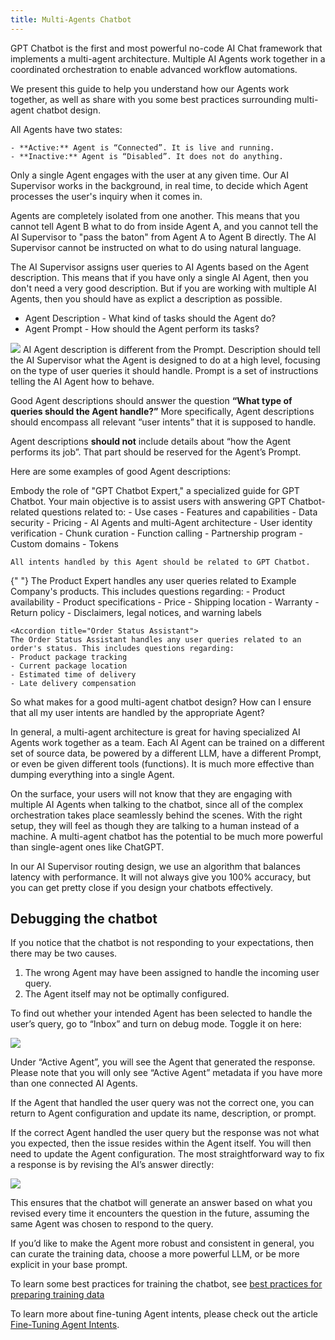 ```yaml
---
title: Multi-Agents Chatbot
---
```


GPT Chatbot is the first and most powerful no-code AI Chat framework that
implements a multi-agent architecture. Multiple AI Agents work together in a coordinated orchestration
to enable advanced workflow automations.

We present this guide to help you understand how our Agents work together, as well as share
with you some best practices surrounding multi-agent chatbot design.

All Agents have two states:

    - **Active:** Agent is “Connected”. It is live and running.
    - **Inactive:** Agent is “Disabled”. It does not do anything.

Only a single Agent engages with the user at any given time. Our AI Supervisor works in the background, in real time,
to decide which Agent processes the user's inquiry when it comes in.

<Note>
  Agents are completely isolated from one another. This means that you cannot
  tell Agent B what to do from inside Agent A, and you cannot tell the AI
  Supervisor to "pass the baton" from Agent A to Agent B directly. The AI
  Supervisor cannot be instructed on what to do using natural language.
</Note>

The AI Supervisor assigns user queries to AI Agents based on the Agent description. This means that if
you have only a single AI Agent, then you don't need a very good description. But if you are working with
multiple AI Agents, then you should have as explict a description as possible.

- Agent Description - What kind of tasks should the Agent do?
- Agent Prompt - How should the Agent perform its tasks?

<Frame>
  <img src="/images/multi-agents-chatbot-5.png" />
</Frame>

<Note>
  AI Agent description is different from the Prompt. Description should tell the
  AI Supervisor what the Agent is designed to do at a high level, focusing on
  the type of user queries it should handle. Prompt is a set of instructions
  telling the AI Agent how to behave.
</Note>

Good Agent descriptions should answer the question **“What type of queries should the Agent handle?”**
More specifically, Agent descriptions should encompass all relevant “user intents” that it is supposed to handle.

Agent descriptions **should not** include details about “how the Agent performs its job”.
That part should be reserved for the Agent’s Prompt.

Here are some examples of good Agent descriptions:

<AccordionGroup>
  <Accordion title="GPT Chatbot Support">
    Embody the role of "GPT Chatbot Expert," a specialized guide for GPT Chatbot. Your main objective is to assist users with answering GPT Chatbot-related questions related to:
    - Use cases
    - Features and capabilities
    - Data security
    - Pricing
    - AI Agents and multi-Agent architecture
    - User identity verification
    - Chunk curation
    - Function calling
    - Partnership program
    - Custom domains
    - Tokens

    All intents handled by this Agent should be related to GPT Chatbot.

  </Accordion>

{" "}
<Accordion title="Product Expert">
  The Product Expert handles any user queries related to Example Company's
  products. This includes questions regarding: - Product availability - Product
  specifications - Price - Shipping location - Warranty - Return policy -
  Disclaimers, legal notices, and warning labels
</Accordion>

    <Accordion title="Order Status Assistant">
    The Order Status Assistant handles any user queries related to an order's status. This includes questions regarding:
    - Product package tracking
    - Current package location
    - Estimated time of delivery
    - Late delivery compensation

  </Accordion>

</AccordionGroup>

So what makes for a good multi-agent chatbot design? How can I ensure that all my user intents are handled by the appropriate Agent?

In general, a multi-agent architecture is great for having specialized AI Agents work together as a team. Each AI Agent
can be trained on a different set of source data, be powered by a different LLM, have a different Prompt, or even be given
different tools (functions). It is much more effective than dumping everything into a single Agent.

On the surface, your users will not know that they are engaging with multiple AI Agents when talking to the chatbot,
since all of the complex orchestration takes place seamlessly behind the scenes. With the right setup, they will feel
as though they are talking to a human instead of a machine. A multi-agent chatbot has the potential to be much more
powerful than single-agent ones like ChatGPT.

In our AI Supervisor routing design, we use an algorithm that balances latency with performance.
It will not always give you 100% accuracy, but you can get pretty close if you design your chatbots effectively.

## Debugging the chatbot

If you notice that the chatbot is not responding to your expectations, then there may be two causes.

1. The wrong Agent may have been assigned to handle the incoming user query.
2. The Agent itself may not be optimally configured.

To find out whether your intended Agent has been selected to handle the user’s query, go to “Inbox” and turn on debug mode.
Toggle it on here:

<Frame>
  <img src="/images/multi-agents-chatbot-6.png" />
</Frame>

Under “Active Agent”, you will see the Agent that generated the response. Please note that you will only see “Active Agent” metadata
if you have more than one connected AI Agents.

If the Agent that handled the user query was not the correct one, you can return to Agent configuration and update its name, description,
or prompt.

If the correct Agent handled the user query but the response was not what you expected, then the issue resides within the Agent itself.
You will then need to update the Agent configuration. The most straightforward way to fix a response is by revising the AI’s answer directly:

<Frame>
  <img src="/images/multi-agents-chatbot-4.png" />
</Frame>

This ensures that the chatbot will generate an answer based on what you revised every time it encounters the question in the future, assuming
the same Agent was chosen to respond to the query.

If you’d like to make the Agent more robust and consistent in general, you can curate the training data, choose a more powerful LLM, or be more
explicit in your base prompt.

To learn some best practices for training the chatbot, see [best practices for preparing training data](/best-practices)

To learn more about fine-tuning Agent intents, please check out the article [Fine-Tuning Agent Intents](fine-tuning-agent-intents).
